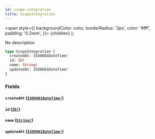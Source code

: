 ```yaml
---
id: scope-integration
title: ScopeIntegration
---
```


<span
style={{
      backgroundColor: color,
      borderRadius: '2px',
      color: '#fff',
      padding: '0.2rem',
    }}>
{children}
</span>
);

No description

```graphql
type ScopeIntegration {
  createdAt: ISO8601DateTime!
  id: ID!
  name: String!
  updatedAt: ISO8601DateTime!
}
```

### Fields

#### `createdAt` ([`ISO8601DateTime!`](/api/graphql/documentation/scalars/iso-8601-date-time))

#### `id` ([`ID!`](/api/graphql/documentation/scalars/id))

#### `name` ([`String!`](/api/graphql/documentation/scalars/string))

#### `updatedAt` ([`ISO8601DateTime!`](/api/graphql/documentation/scalars/iso-8601-date-time))
